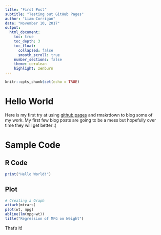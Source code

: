 ```yaml
---
title: "First Post"
subtitle: "Testing out GitHub Pages"
author: "Liam Corrigan"
date: "November 10, 2017"
output: 
  html_document:
    toc: true
    toc_depth: 3
    toc_float:
      collapsed: false
      smooth_scroll: true
    number_sections: false
    theme: cerulean
    highlight: zenburn
---
```



```r
knitr::opts_chunk$set(echo = TRUE)
```

# Hello World

Here is my first try at using [github pages](https://github.io/) and rmakrdown to blog some of my work. My first few blog posts are going to be a mess but hopefully over time they will get better :)

# Sample Code

## R Code

```r
print("Hello World!")
```

## Plot

```r
# Creating a Graph
attach(mtcars)
plot(wt, mpg) 
abline(lm(mpg~wt))
title("Regression of MPG on Weight")
```

That's it!
